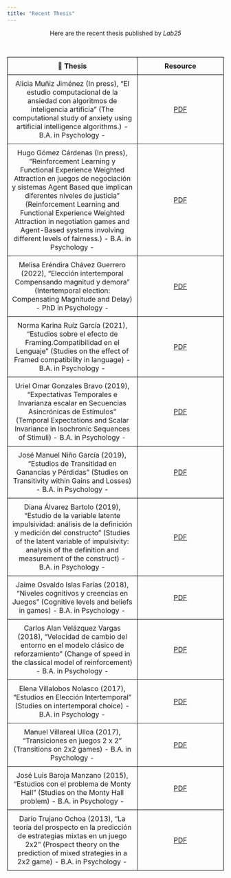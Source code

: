 ```yaml
---
title: "Recent Thesis"
---
```


<center> <p1>  Here are the recent thesis published by <i> Lab25 </i> </center>
</br>

<style>
    table {
        width: 100%;
        border-collapse: collapse;
    }
    th, td {
        border: 1px solid black;
        padding: 10px;
        text-align: center;
    }
    td:first-child {
        width: 60%;
    }
</style>
<table>
    <tr>
        <th>📒 Thesis</th>
        <th>Resource</th>
    </tr>
    <tr>
        <td>Alicia Muñiz Jiménez (In press), "El estudio computacional de la ansiedad con algoritmos de inteligencia artificia" (The computational study of anxiety using artificial intelligence algorithms.) - B.A. in Psychology -</td>
        <td><a href="thesis/Alicia.pdf">PDF</a></td>
    </tr>
    <tr>
        <td>Hugo Gómez Cárdenas (In press), "Reinforcement Learning y Functional Experience Weighted Attraction en juegos de negociación y sistemas Agent Based que implican diferentes niveles de justicia" (Reinforcement Learning and Functional Experience Weighted Attraction in negotiation games and Agent-Based systems involving different levels of fairness.) - B.A. in Psychology -</td>
        <td><a href="thesis/Hugo.pdf">PDF</a></td>
    </tr>
    <tr>
        <td>Melisa Eréndira Chávez Guerrero (2022), "Elección intertemporal Compensando magnitud y demora" (Intertemporal election: Compensating Magnitude and Delay) - PhD in Psychology -</td>
        <td><a href="http://132.248.9.195/ptd2022/abril/0824767/Index.html">PDF</a></td>
    </tr>
    <tr>
        <td>Norma Karina Ruíz García (2021), "Estudios sobre el efecto de Framing.Compatibilidad en el Lenguaje" (Studies on the effect of Framed compatibility in language) - B.A. in Psychology -</td>
        <td><a href="http://132.248.9.195/ptd2021/mayo/0811875/Index.html">PDF</a></td>
    </tr>
    <tr>
        <td>Uriel Omar Gonzales Bravo (2019), "Expectativas Temporales e Invarianza escalar en Secuencias Asincrónicas de Estímulos" (Temporal Expectations and Scalar Invariance in Isochronic Sequences of Stimuli) - B.A. in Psychology -</td>
        <td><a href="http://132.248.9.195/ptd2019/noviembre/0798092/Index.html">PDF</a></td>
    </tr>
    <tr>
        <td>José Manuel Niño García (2019), "Estudios de Transitidad en Ganancias y Pérdidas" (Studies on Transitivity within Gains and Losses) - B.A. in Psychology -</td>
        <td><a href="http://132.248.9.195/ptd2019/junio/0789741/Index.html">PDF</a></td>
    </tr>
    <tr>
        <td>Diana Álvarez Bartolo (2019), "Estudio de la variable latente impulsividad: análisis de la definición y medición del constructo" (Studies of the latent variable of impulsivity: analysis of the definition and measurement of the construct) - B.A. in Psychology -</td>
        <td><a href="http://132.248.9.195/ptd2019/abril/0787849/Index.html">PDF</a></td>
    </tr>
    <tr>
        <td>Jaime Osvaldo Islas Farías (2018), "Niveles cognitivos y creencias en Juegos" (Cognitive levels and beliefs in games) - B.A. in Psychology -</td>
        <td><a href="http://132.248.9.195/ptd2018/agosto/0779927/Index.html">PDF</a></td>
    </tr>
    <tr>
        <td>Carlos Alan Velázquez Vargas (2018), "Velocidad de cambio del entorno en el modelo clásico de reforzamiento" (Change of speed in the classical model of reinforcement) - B.A. in Psychology -</td>
        <td><a href="http://132.248.9.195/ptd2018/enero/0769970/Index.html">PDF</a></td>
    </tr>
    <tr>
        <td>Elena Villalobos Nolasco (2017), "Estudios en Elección Intertemporal" (Studies on intertemporal choice) - B.A. in Psychology -</td>
        <td><a href="http://132.248.9.195/ptd2017/mayo/0759732/Index.html">PDF</a></td>
    </tr>
    <tr>
        <td>Manuel Villareal Ulloa (2017), "Transiciones en juegos 2 x 2" (Transitions on 2x2 games) - B.A. in Psychology -</td>
        <td><a href="http://132.248.9.195/ptd2017/febrero/0756255/Index.html">PDF</a></td>
    </tr>
    <tr>
        <td>José Luis Baroja Manzano (2015), "Estudios con el problema de Monty Hall" (Studies on the Monty Hall problem) - B.A. in Psychology -</td>
        <td><a href="http://132.248.9.195/ptd2015/abril/0727618/Index.html">PDF</a></td>
    </tr>
    <tr>
        <td>Darío Trujano Ochoa (2013), "La teoría del prospecto en la predicción de estrategias mixtas en un juego 2x2" (Prospect theory on the prediction of mixed strategies in a 2x2 game) - B.A. in Psychology -</td>
        <td><a href="http://132.248.9.195/ptd2013/noviembre/0706151/Index.html">PDF</a></td>
    </tr>
</table>
